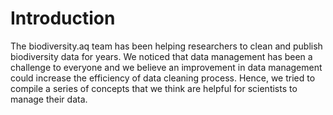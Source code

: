 # Introduction 

The biodiversity.aq team has been helping researchers to clean and publish biodiversity data for years. We noticed that data management has been a challenge to everyone and we believe an improvement in data management could increase the efficiency of data cleaning process. Hence, we tried to compile a series of concepts that we think are helpful for scientists to manage their data.


